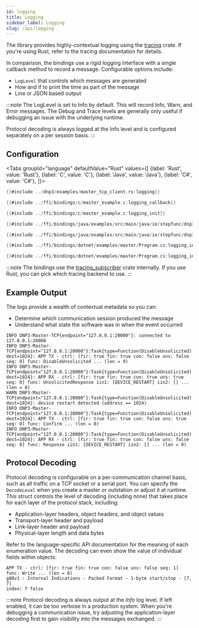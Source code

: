 ```yaml
---
id: logging
title: Logging
sidebar_label: Logging
slug: /api/logging
---
```



The library provides highly-contextual logging using the [tracing](https://crates.io/crates/tracing) crate. If you're using Rust, refer to the
tracing documentation for details.

In comparison, the bindings use a rigid logging interface with a single callback method to record a message. Configurable options include:

* `LogLevel` that controls which messages are generated
* How and if to print the time as part of the message
* Line or JSON based output

:::note
The LogLevel is set to Info by default. This will record Info, Warn, and Error messages. The Debug and Trace levels are generally only useful if debugging an issue with the underlying runtime.

Protocol decoding is always logged at the Info level and is configured separately on a per session basis.
:::

## Configuration

<Tabs
groupId="language"
defaultValue="Rust"
values={[
{label: 'Rust', value: 'Rust'},
{label: 'C', value: 'C'},
{label: 'Java', value: 'Java'},
{label: 'C#', value: 'C#'},
]}>
<TabItem value="Rust">

```rust
{{#include ../dnp3/examples/master_tcp_client.rs:logging}}
```

</TabItem>
<TabItem value="C">

```c
{{#include ../ffi/bindings/c/master_example.c:logging_callback}}

{{#include ../ffi/bindings/c/master_example.c:logging_init}}
```

</TabItem>
<TabItem value="Java">

```java
{{#include ../ffi/bindings/java/examples/src/main/java/io/stepfunc/dnp3/examples/MasterExample.java:logging_interface}}

{{#include ../ffi/bindings/java/examples/src/main/java/io/stepfunc/dnp3/examples/MasterExample.java:logging_init}}
```

</TabItem>
<TabItem value="C#">

```csharp
{{#include ../ffi/bindings/dotnet/examples/master/Program.cs:logging_interface}}

{{#include ../ffi/bindings/dotnet/examples/master/Program.cs:logging_init}}
```

</TabItem>
</Tabs>

:::note
The bindings use the [tracing_subscriber](https://crates.io/crates/tracing-subscriber) crate internally. If you use Rust, you can pick which tracing backend to
use.
:::

## Example Output

The logs provide a wealth of contextual metadata so you can:

* Determine which communication session produced the message
* Understand what state the software was in when the event occurred

```
INFO DNP3-Master-TCP{endpoint="127.0.0.1:20000"}: connected to 127.0.0.1:20000
INFO DNP3-Master-TCP{endpoint="127.0.0.1:20000"}:Task{type=Function(DisableUnsolicited) dest=1024}: APP TX - ctrl: [fir: true fin: true con: false uns: false seq: 0] func: DisableUnsolicited ... (len = 9)
INFO DNP3-Master-TCP{endpoint="127.0.0.1:20000"}:Task{type=Function(DisableUnsolicited) dest=1024}: APP RX - ctrl: [fir: true fin: true con: true uns: true seq: 0] func: UnsolicitedResponse iin1: [DEVICE_RESTART] iin2: [] ... (len = 0)
WARN DNP3-Master-TCP{endpoint="127.0.0.1:20000"}:Task{type=Function(DisableUnsolicited) dest=1024}: device restart detected (address == 1024)
INFO DNP3-Master-TCP{endpoint="127.0.0.1:20000"}:Task{type=Function(DisableUnsolicited) dest=1024}: APP TX - ctrl: [fir: true fin: true con: false uns: true seq: 0] func: Confirm ... (len = 0)
INFO DNP3-Master-TCP{endpoint="127.0.0.1:20000"}:Task{type=Function(DisableUnsolicited) dest=1024}: APP RX - ctrl: [fir: true fin: true con: false uns: false seq: 0] func: Response iin1: [DEVICE_RESTART] iin2: [] ... (len = 0)
```

## Protocol Decoding

Protocol decoding is configurable on a per-communication channel basis, such as all traffic on a TCP socket or a serial port. You can specify the
`DecodeLevel` when you create a master or outstation or adjust it at runtime. This struct controls the level of decoding (including none) that takes place for each layer of the
protocol stack, including:

* Application-layer headers, object headers, and object values
* Transport-layer header and payload
* Link-layer header and payload
* Physical-layer length and data bytes

Refer to the language-specific API documentation for the meaning of each enumeration value. The decoding can even show the value of individual fields within objects:

```
APP TX - ctrl: [fir: true fin: true con: false uns: false seq: 1] func: Write ... (len = 6)
g80v1 : Internal Indications - Packed Format - 1-byte start/stop - [7, 7]
index: 7 false
```

:::note
Protocol decoding is always output at the *Info* log level. If left enabled, it can be too verbose in a production system. When you're debugging a communication issue, try adjusting the application-layer decoding first to gain visibility into the messages exchanged.
:::


